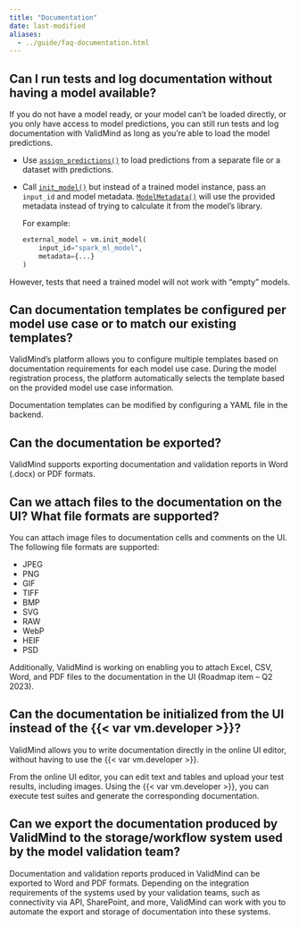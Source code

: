 ```yaml
---
title: "Documentation"
date: last-modified
aliases:
  - ../guide/faq-documentation.html
---
```


## Can I run tests and log documentation without having a model available?

If you do not have a model ready, or your model can't be loaded directly, or you only have access to model predictions, you can still run tests and log documentation with ValidMind as long as you're able to load the model predictions.

- Use [`assign_predictions()`](/validmind/validmind/vm_models.html#VMDataset.assign_predictions){target="_blank"} to load predictions from a separate file or a dataset with predictions.
- Call [`init_model()`](/validmind/validmind.html#init_model){target="_blank"} but instead of a trained model instance, pass an `input_id` and model metadata. [`ModelMetadata()`](/validmind/validmind/tests/model_validation/ModelMetadata.html#ModelMetadata){target="_blank"} will use the provided metadata instead of trying to calculate it from the model's library. 

    For example: 

    ```python
    external_model = vm.init_model(
        input_id="spark_ml_model",
        metadata={...}
    )
    ```

::: {.callout title="If neither a trained model instance nor metadata is provided, `init_model()` will return an error.  "}
However, tests that need a trained model will not work with "empty" models.
:::

## Can documentation templates be configured per model use case or to match our existing templates?

ValidMind's platform allows you to configure multiple templates based on documentation requirements for each model use case. During the model registration process, the platform automatically selects the template based on the provided model use case information.

Documentation templates can be modified by configuring a YAML file in the backend.

## Can the documentation be exported?

ValidMind supports exporting documentation and validation reports in Word (.docx) or PDF formats.

## Can we attach files to the documentation on the UI? What file formats are supported?

You can attach image files to documentation cells and comments on the UI. The following file formats are supported:

- JPEG
- PNG
- GIF
- TIFF
- BMP
- SVG
- RAW
- WebP
- HEIF
- PSD

Additionally, ValidMind is working on enabling you to attach Excel, CSV, Word, and PDF files to the documentation in the UI (Roadmap item – Q2 2023).

## Can the documentation be initialized from the UI instead of the {{< var vm.developer >}}?

ValidMind allows you to write documentation directly in the online UI editor, without having to use the {{< var vm.developer >}}.

From the online UI editor, you can edit text and tables and upload your test results, including images. Using the {{< var vm.developer >}}, you can execute test suites and generate the corresponding documentation.

## Can we export the documentation produced by ValidMind to the storage/workflow system used by the model validation team?

Documentation and validation reports produced in ValidMind can be exported to Word and PDF formats. Depending on the integration requirements of the systems used by your validation teams, such as connectivity via API, SharePoint, and more, ValidMind can work with you to automate the export and storage of documentation into these systems.
